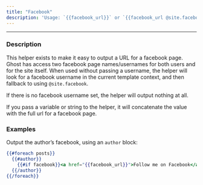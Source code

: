 ```yaml
---
title: "Facebook"
description: 'Usage: `{{facebook_url}}` or `{{facebook_url @site.facebook}}` or `{{facebook_url "myfavouritepage"}}`'
---
```


***

### Description

This helper exists to make it easy to output a URL for a facebook page. Ghost has access two facebook page names/usernames for both users and for the site itself. When used without passing a username, the helper will look for a facebook username in the current template context, and then fallback to using `@site.facebook`.

If there is no facebook username set, the helper will output nothing at all.

If you pass a variable or string to the helper, it will concatenate the value with the full url for a facebook page.

### Examples

Output the author’s facebook, using an `author` block:

```handlebars
{{#foreach posts}}
  {{#author}}
    {{#if facebook}}<a href="{{facebook_url}}">Follow me on Facebook</a>{{/if}}
  {{/author}}
{{/foreach}}
```